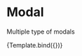 

<Meta title="Design System/Modal/Dark Mode" component={Modal} />

# Modal

Multiple type of modals


<Canvas>
  <Story
    name="Staking modal"
    args={{
      mode: "dark",
      amount: "810",
    }}
  >
    {Template.bind({})}
  </Story>
</Canvas>
